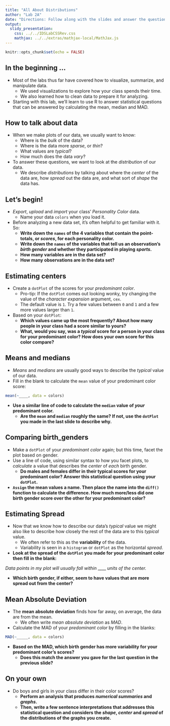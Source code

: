 ```yaml
---
title: "All About Distributions"
author: "Lab 2A"
date: "Directions: Follow along with the slides and answer the questions in **red** font in your journal."
output: 
  slidy_presentation: 
    css: ../../IDSLabCSSRev.css
    mathjax: ../../extras/mathjax-local/MathJax.js
---
```


```r
knitr::opts_chunk$set(echo = FALSE)
```

## In the beginning ...

- Most of the labs thus far have covered how to visualize, summarize, and manipulate data.
    - We used visualizations to explore how your class spends their time.
    - We also learned how to clean data to prepare it for analyzing.
- Starting with this lab, we'll learn to use R to answer statistical questions that can be answered by calculating the mean, median and MAD.


## How to talk about data

- When we make plots of our data, we usually want to know:
  - Where is the _bulk_ of the data?
  - Where is the data more _sparse_, or _thin_?
  - What values are _typical_?
  - How much does the data _vary_?
- To answer these questions, we want to look at the _distribution_ of our data.
    - We describe _distributions_ by talking about where the _center_ of the data are, how _spread_ out the data are, and what sort of _shape_ the data has.


## Let's begin!

- _Export_, _upload_ and _import_ your class' _Personality Color_ data.
    - Name your data `colors` when you load it.
- Before analyzing a new data set, it's often helpful to get familiar with it. So:
    - **Write down the `names` of the 4 variables that contain the point-totals, or _scores_, for each personality color.**
    - **Write down the `names` of the variables that tell us an observation's _birth gender_ and whether they participated in playing _sports_.**
    - **How many variables are in the data set?**
    - **How many observations are in the data set?**


## Estimating centers

- Create a `dotPlot` of the scores for your _predominant color_.
    - Pro-tip: If the `dotPlot` comes out looking wonky, try changing the value of the _character expansion_ argument, `cex`. 
    - The default value is `1`. Try a few values between `0` and `1` and a few more values larger than `1`.
- Based on your `dotPlot`: 
    - **Which values came up the most frequently? About how many people in your class had a score similar to yours?**
    - **What, would you say, was a _typical_ score for a person in your class for your predominant color? How does your own score for this color compare?**


## Means and medians

- _Means_ and _medians_ are usually good ways to describe the _typical_ value of our data.
- Fill in the blank to calculate the `mean` value of your predominant color score: 

```r
mean(~____, data = colors)
```

- **Use a similar line of code to calculate the `median` value of _your_ predominant color.**
    - **Are the `mean` and `median` roughly the same? If not, use the `dotPlot` you made in the last slide to describe why.**


## Comparing birth_genders

- Make a `dotPlot` of your _predominant color_ again; but this time, facet the plot based on gender.
- Use a line of code, using similar syntax to how you facet plots, to _calculate_ a value that describes the _center_ of _each_ birth gender.
    - **Do males and females differ in their typical scores for your predominant color? Answer this statistical question using your `dotPlot`.**
- **`Assign` the mean values a name. Then place the name into the `diff()` function to calculate the difference. How much more/less did one birth gender score over the other for your predominant color?**


## Estimating Spread

- Now that we know how to describe our data's _typical_ value we might also like to describe how closely the rest of the data are to this _typical_ value. 
    - We often refer to this as the **variability** of the data. 
    - Variability is seen in a `histogram` or `dotPlot` as the horizontal *spread*.
- **Look at the spread of the `dotPlot` you made for your predominant color then fill in the blank:**

_Data points in my plot will usually fall within_ ____ _units of the center._

- **Which birth gender, if either, seem to have values that are more spread out from the center?**

    
## Mean Absolute Deviation

- The **mean absolute deviation** finds how far away, on average, the data are from the mean.
    - We often write _mean absolute deviation_ as _MAD_.
- Calculate the MAD of your _predominant color_ by filling in the blanks:

```r
MAD(~_____, data = colors)
```

- **Based on the MAD, which birth gender has more variability for your predominant color's scores?**
    - **Does this match the answer you gave for the last question in the previous slide?** 


## On your own

- Do boys and girls in your class differ in their color scores? 
    - **Perform an analysis that produces _numerical summaries_ and _graphs_.**
    - **Then, write a few sentence interpretations that addresses this statistical question and considers the _shape_, _center_ and _spread_ of the distributions of the graphs you create.**
